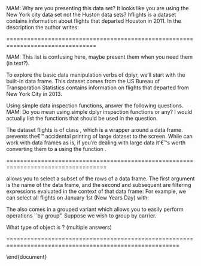MAM: Why are you presenting this data set? It looks like you are using the New York city data set not the Huston data sets?
\subsection*{The hflights data set}
hflights is a dataset contains information about flights that departed Houston in 2011. In the description the author writes:
\begin{quote}
This dataset contains all flights departing from Houston airports IAH (George Bush Intercontinental) and HOU (Houston Hobby). The data comes from the Research and Innovation Technology Administration at the Bureau of Transportation statistics:
\end{quote}
\begin{verbatim}
      http://www.transtats.bts.gov/DatabaseInfo.asp?DB_ID=120&Link=0
\end{verbatim}
================================================================================ 

\section{Worked Examples}

\subsection{Data Sets}
MAM: This list is confusing here, maybe present them when you need them (in text?).
\begin{description}
* [airlines]
* [airports]
* [flights]
* [planes] 
* [weather]
\end{description}
\subsection{New York Flights Exercise}

To explore the basic data manipulation verbs of dplyr, we'll start with the built-in \textit{nycflights13} data frame. This dataset comes from the US Bureau of Transporation Statistics contains information on flights that departed from New York City in 2013. 



\begin{verbatim}
library(dplyr) # for functions
library(nycflights13) # for data
data(flights)
\end{verbatim}


\subsubsection*{Preliminary Exercises}
Using simple data inspection functions, answer the following questions. MAM: Do you mean using simple dplyr inspection functions or any? I would actually list the functions that should be used  in the question.
\begin{itemize}
*  How many columns (i.e. variables) are there in this data set?
*  How many rows (i.e. cases) are there?
*  Which column has the most missing values?
*  What are names of the last three variables?
*  What type of data object is ``flights"?
\end{itemize}


\begin{verbatim}
#>    year month day dep_time dep_delay arr_time arr_delay carrier tailnum
#> 1  2013     1   1      517         2      830        11      UA  N14228
#> 2  2013     1   1      533         4      850        20      UA  N24211
#> 3  2013     1   1      542         2      923        33      AA  N619AA
#> 4  2013     1   1      544        -1     1004       -18      B6  N804JB
#> ..  ...   ... ...      ...       ...      ...       ...     ...     ...
\end{verbatim}


\subsection{Converting to tbl}

The dataset flights is of class \texttt{tbl_df}, which is a wrapper around a data frame. \texttt{tbl_df} prevents the€™ accidental printing of large dataset to the screen. While \textbf{dplyr} can work with data frames as is, if you're dealing with large data it'€™s worth converting them to a \texttt{tbl_df} using the function \texttt{as.tbl()}.



=================================================================================== 
\subsection{Filter rows with \texttt{filter()}}

\texttt{filter()} allows you to select a subset of the rows of a data frame. The first argument is the name of the data frame, and the second and subsequent are filtering expressions evaluated in the context of that data frame:
For example, we can select all flights on January 1st (New Years Day) with:


\begin{verbatim}
> flightsNYD = filter(flights, month == 1, day == 1)
> dim(flightsNYD)
[1] 842  16
\end{verbatim}




\subsection{ \texttt{group_by()}}

The \texttt{tbl} also comes in a grouped variant which allows you to easily perform operations ``by group". Suppose we wish to group by carrier.


\begin{verbatim}
> carriersDF  <- group_by(flights, carrier)
\end{verbatim}


What type of object is \texttt{carriersDF}? (multiple answers)


\begin{verbatim}
> by_tailnum <- group_by(flights, tailnum)
> delay <- summarise(by_tailnum,
count = n(), 
dist = mean(distance, na.rm = TRUE),
delay = mean(arr_delay, na.rm = TRUE))
> delay <- filter(delay, count > 20, dist < 2000)
\end{verbatim}


======================================================================================================== 
\section{Weather data set}
\begin{itemize}
*  \texttt{origin}: Weather station. Named origin to facilitate merging with flights data
*  \texttt{year,month,day,hour}: Time of recording
*  \texttt{temp,dewp}: Temperature and dewpoint in F
*  \texttt{humid}: Relative humidity
*  \texttt{wind_dir,wind_speed,wind_gust}: Wind direction (in degrees), speed and gust speed (in mph)
*  \texttt{precip}: Precipitation, in inches
*  \texttt{pressure}: Sea level pressure in millibars
*  \texttt{visib}: Visibility in miles
\end{itemize}
\end{document}
